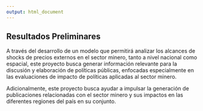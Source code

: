 ```yaml
---
output: html_document
---
```




## Resultados Preliminares



A través del desarrollo de un modelo que permitirá analizar los alcances de shocks de precios externos en el sector minero, tanto a nivel nacional como espacial, este proyecto busca generar información relevante para la discusión y elaboración de políticas públicas, enfocadas especialmente en las evaluaciones de impacto de políticas aplicadas al sector minero.

Adicionalmente, este proyecto busca ayudar a impulsar la generación de publicaciones relacionadas con el sector minero y sus impactos en las diferentes regiones del país en su conjunto.